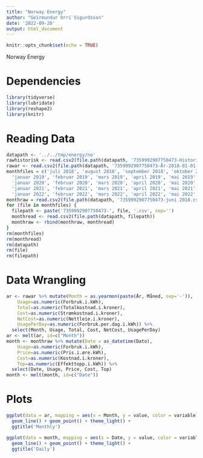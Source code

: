 ---
title: "Norway Energy"
author: "Geirmundur Orri Sigurdsson"
date: '2022-09-20'
output: html_document
---

```{r setup, include=FALSE}
knitr::opts_chunk$set(echo = TRUE)
```

Norway Energy

# Dependencies

```{r dependencies, echo=TRUE, message=FALSE, warning=FALSE, results='hide'}
library(tidyverse)
library(lubridate)
library(reshape2)
library(knitr)
```

# Reading Data

```{r reading data, warning=FALSE}
datapath <- '../../tmp/energy/no'
rawhistorisk <- read.csv2(file.path(datapath, '7359992907750473-Historisk-2018-01-01-2022-09-20.csv'))
rawar <- read.csv2(file.path(datapath, '7359992907750473-År-2018-01-01-2022-09-20.csv'))
monthfiles = c('juli 2018', 'august 2018', 'september 2018', 'oktober 2018', 'november 2018', 'desember 2018',
  'januar 2019', 'februar 2019', 'mars 2019', 'april 2019', 'mai 2019', 'juni 2019', 'juli 2019', 'august 2019', 'september 2019', 'oktober 2019', 'november 2019', 'desember 2019',
  'januar 2020', 'februar 2020', 'mars 2020', 'april 2020', 'mai 2020', 'juni 2020', 'juli 2020', 'august 2020', 'september 2020', 'oktober 2020', 'november 2020', 'desember 2020',
  'januar 2021', 'februar 2021', 'mars 2021', 'april 2021', 'mai 2021', 'juni 2021', 'juli 2021', 'august 2021', 'september 2021', 'oktober 2021', 'november 2021', 'desember 2021',
  'januar 2022', 'februar 2022', 'mars 2022', 'april 2022', 'mai 2022', 'juni 2022', 'juli 2022', 'august 2022', 'september 2022')
monthraw = read.csv2(file.path(datapath, '7359992907750473-juni 2018.csv'))
for (file in monthfiles) {
  filepath <- paste('7359992907750473-', file, '.csv', sep='')
  monthread <- read.csv2(file.path(datapath, filepath))
  monthraw <- rbind(monthraw, monthread)
}
rm(monthfiles)
rm(monthread)
rm(datapath)
rm(file)
rm(filepath)
```

# Data Wrangling

```{r data wrangling, warning=FALSE}
ar <- rawar %>% mutate(Month = as.yearmon(paste(År, Måned, sep='-')),
    Usage=as.numeric(Forbruk.i.kWh),
    Total=as.numeric(Totalkostnad.i.kroner),
    Cost=as.numeric(Strømkostnad.i.kroner),
    NetCost=as.numeric(Nettleie.i.kroner),
    UsagePerDay=as.numeric(Forbruk.per.dag.i.kWh)) %>%
  select(Month, Usage, Total, Cost, NetCost, UsagePerDay)
ar <- melt(ar, id=c("Month"))
month <- monthraw %>% mutate(Date = as_datetime(Dato),
    Usage=as.numeric(Forbruk.i.kWh),
    Price=as.numeric(Pris.i.øre.kWh),
    Cost=as.numeric(Kostnad.i.kroner),
    Top=as.numeric(Effekttopp.i.kWh)) %>%
  select(Date, Usage, Price, Cost, Top)
month <- melt(month, id=c("Date"))
```

# Plots

```{r plot years, warning=FALSE}
ggplot(data = ar, mapping = aes(x = Month, y = value, color = variable)) +
  geom_line() + geom_point() + theme_light() +
  ggtitle('Monthly')
```

```{r plot month, warning=FALSE}
ggplot(data = month, mapping = aes(x = Date, y = value, color = variable)) +
  geom_line() + geom_point() + theme_light() +
  ggtitle('Daily')
```
